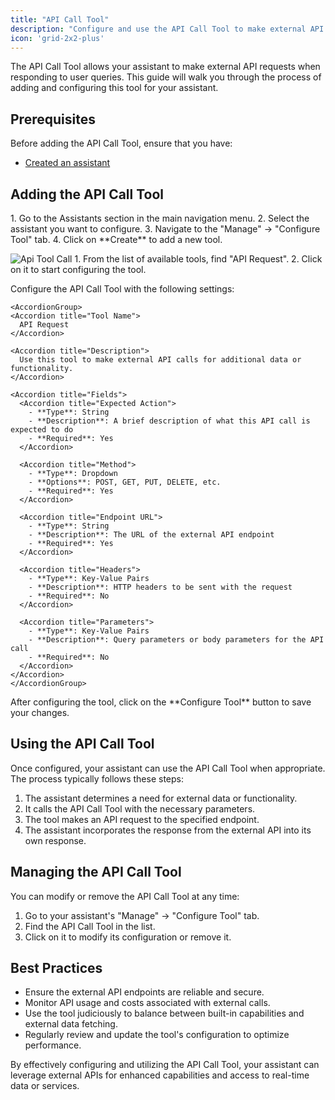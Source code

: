 ```yaml
---
title: "API Call Tool"
description: "Configure and use the API Call Tool to make external API requests"
icon: 'grid-2x2-plus'
---
```


The API Call Tool allows your assistant to make external API requests when responding to user queries. This guide will walk you through the process of adding and configuring this tool for your assistant.

## Prerequisites

Before adding the API Call Tool, ensure that you have:

- [Created an assistant](/assistants/create-assistant)

## Adding the API Call Tool

<Steps>
  <Step title="Navigate to Your Assistant">
    1. Go to the Assistants section in the main navigation menu.
    2. Select the assistant you want to configure.
    3. Navigate to the "Manage" -> "Configure Tool" tab.
    4. Click on **Create** to add a new tool.
  </Step>

  <Step title="Select the API Call Tool">

  ![Api Tool Call](/images/assistant/tools/api-tool.png)
    1. From the list of available tools, find "API Request".
    2. Click on it to start configuring the tool.
  </Step>

  <Step title="Configure the Tool">
    Configure the API Call Tool with the following settings:
    
    <AccordionGroup>
    <Accordion title="Tool Name">
      API Request
    </Accordion>

    <Accordion title="Description">
      Use this tool to make external API calls for additional data or functionality.
    </Accordion>

    <Accordion title="Fields">
      <Accordion title="Expected Action">
        - **Type**: String
        - **Description**: A brief description of what this API call is expected to do
        - **Required**: Yes
      </Accordion>

      <Accordion title="Method">
        - **Type**: Dropdown
        - **Options**: POST, GET, PUT, DELETE, etc.
        - **Required**: Yes
      </Accordion>

      <Accordion title="Endpoint URL">
        - **Type**: String
        - **Description**: The URL of the external API endpoint
        - **Required**: Yes
      </Accordion>

      <Accordion title="Headers">
        - **Type**: Key-Value Pairs
        - **Description**: HTTP headers to be sent with the request
        - **Required**: No
      </Accordion>

      <Accordion title="Parameters">
        - **Type**: Key-Value Pairs
        - **Description**: Query parameters or body parameters for the API call
        - **Required**: No
      </Accordion>
    </Accordion>
    </AccordionGroup>
  </Step>

  <Step title="Save Configuration">
    After configuring the tool, click on the **Configure Tool** button to save your changes.
  </Step>
</Steps>

## Using the API Call Tool

Once configured, your assistant can use the API Call Tool when appropriate. The process typically follows these steps:

1. The assistant determines a need for external data or functionality.
2. It calls the API Call Tool with the necessary parameters.
3. The tool makes an API request to the specified endpoint.
4. The assistant incorporates the response from the external API into its own response.

## Managing the API Call Tool

You can modify or remove the API Call Tool at any time:

1. Go to your assistant's "Manage" -> "Configure Tool" tab.
2. Find the API Call Tool in the list.
3. Click on it to modify its configuration or remove it.

## Best Practices

- Ensure the external API endpoints are reliable and secure.
- Monitor API usage and costs associated with external calls.
- Use the tool judiciously to balance between built-in capabilities and external data fetching.
- Regularly review and update the tool's configuration to optimize performance.

By effectively configuring and utilizing the API Call Tool, your assistant can leverage external APIs for enhanced capabilities and access to real-time data or services.